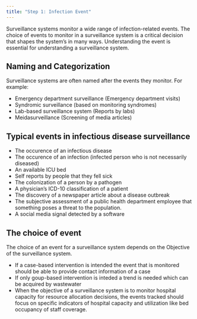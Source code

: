 ```yaml
---
title: "Step 1: Infection Event"
---
```


Surveillance systems monitor a wide range of infection-related events. The choice of events to monitor in a surveillance system is a critical decision that shapes the system's in many ways. Understanding the event is essential for understanding a surveillance system.

## Naming and Categorization
Surveillance systems are often named after the events they monitor. For example:

- Emergency department surveillance (Emergency department visits)
- Syndromic surveillance (based on monitoring syndromes)
- Lab-based surveillance system (Reports by labs)
- Meidasurveillance (Screening of media articles)

## Typical events in infectious disease surveillance  
- The occurence of an infectious disease
- The occurence of an infection (infected person who is not necessarily diseased)
- An available ICU bed
- Self reports by people that they fell sick
- The colonization of a person by a pathogen
- A physician's ICD-10 classification of a patient
- The discovery of a newspaper article about a disease outbreak
- The subjective assessment of a public health department employee that something poses a threat to the population.
- A social media signal detected by a software  

## The choice of event
The choice of an event for a surveillance system depends on the Objective of the surveillance system. 

- If a case-based intervention is intended the event that is monitored should be able to provide contact information of a case
- If only goup-based intervention is inteded a trend is needed which can be acquired by wastewater
- When the objective of a surveillance system is to monitor hospital capacity for resource allocation decisions, the events tracked should focus on specific indicators of hospital capacity and utilization like bed occupancy of staff coverage.
